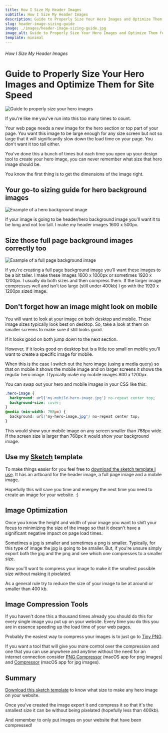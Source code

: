 ```yaml
---
title: How I Size My Header Images
subtitle: How I Size My Header Images
description: Guide to Properly Size Your Hero Images and Optimize Them for Site Speed
slug: header-image-sizing-guide
image: ./images/header-image-sizing-guide.jpg
image_alt: Guide to Properly Size Your Hero Images and Optimize Them for Site Speed
template: minimal
---
```


###### How I Size My Header Images

# Guide to Properly Size Your Hero Images and Optimize Them for Site Speed

![Guide to properly size your hero images](./images/header-image-sizing-guide.jpg)

If you're like me you've run into this too many times to count.

Your web page needs a new image for the hero section or top part of your page. You want this image to be large enough for any size screen but not so large that it will significantly slow down the load time on your page. You don't want it too tall either.

You've done this a bunch of times but each time you open up your design tool to create your hero image, you can never remember what size that hero image should be.

You know the first thing is to get the dimensions of the image right.

## Your go-to sizing guide for hero background images

![Example of a hero background image](./images/hero_bg_image.jpg)

If your image is going to be header/hero background image you'll want it to be long and not too tall. I make my header images 1600 x 500px.

## Size those full page background images correctly too

![Example of a full page background image](./images/full_page_bg_image.jpg)

If you're creating a full page background image you'll want these images to be a bit taller. I make these images 1600 x 1000px or sometimes 1920 x 1200px. I usually do both sizes and then compress them. If the larger image compresses well and isn't too large (still under 400kb) I go with the 1920 x 1200px sized image.

## Don't forget how an image might look on mobile

You will want to look at your image on both desktop and mobile. These image sizes typically look best on desktop. So, take a look at them on smaller screens to make sure it still looks good.

If it looks good on both jump down to the next section.

However, if it looks good on desktop but is a little too small on mobile you'll want to create a specific image for mobile.

When this is the case I switch out the hero image (using a media query) so that on mobile it shows the mobile image and on larger screens it shows the regular hero image. I typically make my mobile images 800 x 1200px.

You can swap out your hero and mobile images in your CSS like this:

```CSS
.hero-image {
  background: url('my-mobile-hero-image.jpg') no-repeat center top;
  background-size: cover;
}
@media (min-width: 768px) {
  background: url('my-hero-image.jpg') no-repeat center top;
}
```

This would show your mobile image on any screen smaller than 768px wide. If the screen size is larger than 768px it would show your background image.

## Use my [Sketch](https://www.sketch.com/) template

To make things easier for you feel free to [download the sketch template I use](http://photos.lauraleeflores.com/n8Ji/hero_image_template.sketch). It has an artboard for the header image, a full page image and a mobile image.

Hopefully this will save you time and energey the next time you need to create an image for your website. :)

## Image Optimization

Once you know the height and width of your image you want to shift your focus to minimizing the size of the image so that it doesn't have a significant negative impact on page load times.

Sometimes a jpg is smaller and sometimes a png is smaller. Typically, for this type of image the jpg is going to be smaller. But, if you're unsure simply export both the jpg and the png and see which one compresses to a smaller size.

Now you'll want to compress your image to make it the smallest possible size without making it pixelated.

As a general rule try to reduce the size of your image to be at around or smaller than 400 kb.

## Image Compression Tools

If you haven't done this a thousand times already you should do this for every single image you put up on your website. Every time you do this you are in essence speeding up the load time of your web pages.

Probably the easiest way to compress your images is to just go to [Tiny PNG](https://tinypng.com/).

If you want a tool that will give you more control over the compression and one that you can use anywhere and anytime without the need for an internet connection consider [PNG Compressor](https://itunes.apple.com/us/app/png-compressor/id434886325?mt=12) (macOS app for png images) and [Compressor](https://itunes.apple.com/us/app/compress/id405850942?mt=12) (macOS app for jpg images).

## Summary

[Download this sketch template](http://photos.lauraleeflores.com/n8Ji/hero_image_template.sketch) to know what size to make any hero image on your website.

Once you've created the image export it and compress it so that it's the smallest size it can be without being pixelated (hopefully less than 400kb).

And remember to only put images on your website that have been compressed!
